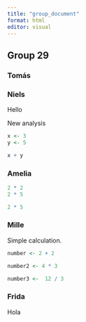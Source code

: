 ```yaml
---
title: "group_document"
format: html
editor: visual
---
```


## Group 29

### Tomás

### Niels

Hello

New analysis

```r
x <- 3
y <- 5

x + y
```

### Amelia

```r
2 * 2
2 * 5
```

```r
2 * 5
```

### Mille

Simple calculation.

```r
number <- 2 + 2

number2 <- 4 * 3

number3 <-  12 / 3
```

### Frida

Hola
